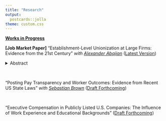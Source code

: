 ```yaml
---
title: "Research"
output:
  postcards::jolla
theme: custom.css
---
```

<div style="text-align: left;">

<span style="text-decoration:underline"> **Works in Progress** </span> 

**[Job Market Paper]** "Establishment-Level Unionization at Large Firms: Evidence from the 21st Century” *with [Alexander Abajian](https://acabajian.com/)* (<span style="text-decoration:underline">[Latest Version](JMP.pdf)</span>) 




<details>
  <summary>Abstract</summary>
We examine the effect of establishment-level unionization elections on the equity value of publicly listed firms between 1994 and 2023. Successful elections at individual establishments have two opposing effects on firm stock returns --- there is a small decrease in returns the day an election is filed, and a countervailing increase on the day the election is closed. On net, we find a precise null effect of union victories on daily stock returns. This result is robust to alternative definitions of treatment, longer time horizons for returns, and alternative sample selection. 
</details> 

<br>


"Posting Pay Transparency and Worker Outcomes: Evidence from Recent US State Laws" *with [Sebastian Brown](https://sebastiannbrown.github.io/)* (<span style="text-decoration:underline">Draft Forthcoming</span>)

<br>


"Executive Compensation in Publicly Listed U.S. Companies: The Influence of Work Experience and Educational Backgrounds" (<span style="text-decoration:underline">Draft Forthcoming</span>)

</div>
